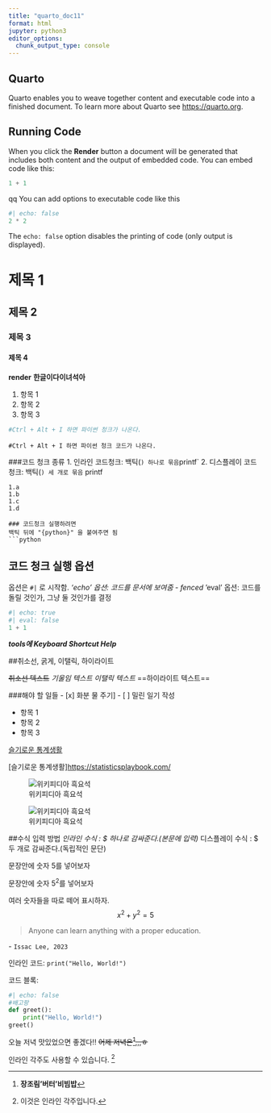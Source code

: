 ```yaml
---
title: "quarto_doc11"
format: html
jupyter: python3
editor_options: 
  chunk_output_type: console
---
```


## Quarto

Quarto enables you to weave together content and executable code into a finished document. To learn more about Quarto see <https://quarto.org>.

## Running Code

When you click the **Render** button a document will be generated that includes both content and the output of embedded code. You can embed code like this:

```python
1 + 1
```
qq
You can add options to executable code like this 

```python
#| echo: false
2 * 2
```

The `echo: false` option disables the printing of code (only output is displayed).

# 제목 1
## 제목 2
### 제목 3
#### 제목 4

**render**
**한글이다이녀석아**



1. 항목 1
2. 항목 2
3. 항목 3

```python
#Ctrl + Alt + I 하면 파이썬 청크가 나온다.
```
`#Ctrl + Alt + I 하면 파이썬 청크 코드가 나온다.`

###코드 청크 종류
1. 인라인 코드청크: 백틱(`) 하나로 묶음
`printf`
2. 디스플레이 코드청크: 백틱(```) 세 개로 묶음
``` 
printf
```
1.a
1.b
1.c
1.d

### 코드청크 실행하려면
백틱 뒤에 "{python}" 을 붙여주면 됨
```python

```


## 코드 청크 실행 옵션
옵션은 `#|` 로 시작함.
*'echo' 옵션: 코드를 문서에 보여줌 - fenced
*'eval' 옵션: 코드를 돌릴 것인가, 그냥 둘 것인가를 결정

```python
#| echo: true
#| eval: false
1 + 1
```

***tools에 Keyboard Shortcut Help***

##취소선, 굵게, 이탤릭, 하이라이트

~~취소선 텍스트~~
_기울임 텍스트_
*이탤릭 텍스트*
==하이라이트 텍스트==

###해야 할 일들
- [x] 화분 물 주기]
- [ ] 밀린 일기 작성




- 항목 1
+ 항목 2
* 항목 3

[슬기로운 통계생활](https://statisticsplaybook.com/)

[슬기로운 통계생활]<https://statisticsplaybook.com/>

![위키피디아 흑요석](https://upload.wikimedia.org/wikipedia/commons/thumb/8/8c/ObsidianOregon.jpg/360px-ObsidianOregon.jpg)

![위키피디아 흑요석](./image/obsidian.jpg)


##수식 입력 방법
*인라인 수식 : $ 하나로 감싸준다.(본문에 입력)
*디스플레이 수식 : $ 두 개로 감싸준다.(독립적인 문단)

문장안에 숫자 $5$를 넣어보자

문장안에 숫자 $5^2$를 넣어보자

여러 숫자들을 따로 떼어 표시하자.
$$
x^2 + y^2 = 5
$$

> Anyone can learn anything with a proper education.

\- `Issac Lee, 2023`

인라인 코드: `print("Hello, World!")`

코드 블록:

```python
#| echo: false
#배고팡
def greet():
    print("Hello, World!")
greet()
```

오늘 저녁 맛있었으면 좋겠다!! ~~어제 저녁은[^1],,,ㅎ~~

[^1]: **장조림'버터'비빔밥**

인라인 각주도 사용할 수 있습니다. ^[이것은 인라인 각주입니다.]
